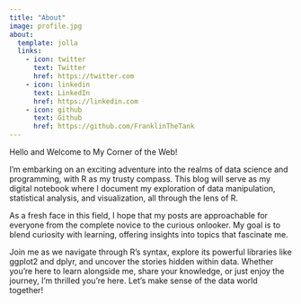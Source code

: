 ```yaml
---
title: "About"
image: profile.jpg
about:
  template: jolla
  links:
    - icon: twitter
      text: Twitter
      href: https://twitter.com
    - icon: linkedin
      text: LinkedIn
      href: https://linkedin.com
    - icon: github
      text: Github
      href: https://github.com/FranklinTheTank
---
```


Hello and Welcome to My Corner of the Web!

I'm embarking on an exciting adventure into the realms of data science and programming, with R as my trusty compass. This blog will serve as my digital notebook where I document my exploration of data manipulation, statistical analysis, and visualization, all through the lens of R.

As a fresh face in this field, I hope that my posts are approachable for everyone from the complete novice to the curious onlooker. My goal is to blend curiosity with learning, offering insights into topics that fascinate me.

Join me as we navigate through R's syntax, explore its powerful libraries like ggplot2 and dplyr, and uncover the stories hidden within data. Whether you're here to learn alongside me, share your knowledge, or just enjoy the journey, I'm thrilled you're here. Let's make sense of the data world together!

